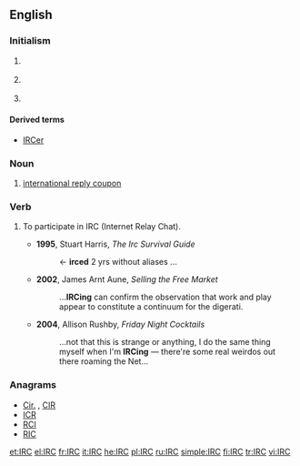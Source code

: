 {{selfref|For the Wiktionary IRC channel, see [[Wiktionary:IRC channel]].}}
==English==

===Initialism===
{{rfc-header|Initialism}}
{{wikipedia|IRC (disambiguation)}}
{{en-initialism}}

# {{context|Internet|lang=en}} {{initialism of|w:Internet Relay Chat|Internet Relay Chat|lang=en}} {{gloss|It is a [[protocol]] for instant [[communication]] via the [[Internet]].}}
# {{context|US|_|legal|lang=en}} {{initialism of|Internal Revenue Code|lang=en}}
# {{context|postal|lang=en}} {{initialism of|international reply coupon|lang=en}}

====Derived terms====
* [[IRCer]]

===Noun===
{{en-noun|s|IRC's}}
# [[international reply coupon]]

===Verb===
{{en-verb}}

# {{context|intransitive|Internet|informal|lang=en}} To participate in IRC (Internet Relay Chat).
#* '''1995''', Stuart Harris, ''The Irc Survival Guide''
#*: <Xantha> <- '''irced''' 2 yrs without aliases ...
#* '''2002''', James Arnt Aune, ''Selling the Free Market''
#*: ...'''IRCing''' can confirm the observation that work and play appear to constitute a continuum for the digerati.
#* '''2004''', Allison Rushby, ''Friday Night Cocktails''
#*: ...not that this is strange or anything, I do the same thing myself when I'm '''IRCing''' &mdash; there're some real weirdos out there roaming the Net...

===Anagrams===
* [[Cir.#English|Cir.]] , [[CIR#English|CIR]]
* [[ICR#English|ICR]]
* [[RCI#English|RCI]]
* [[RIC#English|RIC]]

[[et:IRC]]
[[el:IRC]]
[[fr:IRC]]
[[it:IRC]]
[[he:IRC]]
[[pl:IRC]]
[[ru:IRC]]
[[simple:IRC]]
[[fi:IRC]]
[[tr:IRC]]
[[vi:IRC]]
